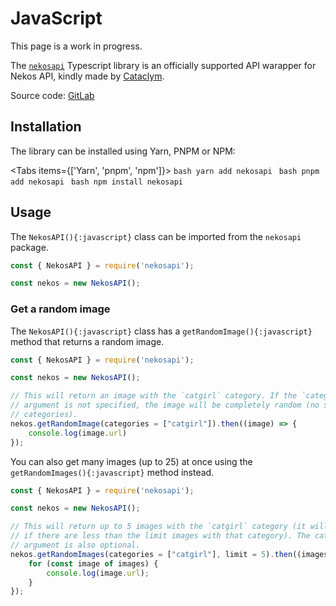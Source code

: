 
# JavaScript

<Callout type="info">
    This page is a work in progress.
</Callout>

The [`nekosapi`](https://www.npmjs.com/package/nekosapi) Typescript library is an officially supported API warapper for Nekos API, kindly made by [Cataclym](https://gitlab.com/cataclym).

Source code: [GitLab](https://gitlab.com/cataclym/nekosapi)

## Installation

The library can be installed using Yarn, PNPM or NPM:

<Tabs items={['Yarn', 'pnpm', 'npm']}>
    <Tab>
        ```bash
        yarn add nekosapi
        ```
    </Tab>
    <Tab>
        ```bash
        pnpm add nekosapi
        ```
    </Tab>
    <Tab>
        ```bash
        npm install nekosapi
        ```
    </Tab>
</Tabs>

## Usage

The `NekosAPI(){:javascript}` class can be imported from the `nekosapi` package.

```javascript showLineNumbers
const { NekosAPI } = require('nekosapi');

const nekos = new NekosAPI();
```

### Get a random image

The `NekosAPI(){:javascript}` class has a `getRandomImage(){:javascript}` method that returns a random image.

```js showLineNumbers
const { NekosAPI } = require('nekosapi');

const nekos = new NekosAPI();

// This will return an image with the `catgirl` category. If the `categories`
// argument is not specified, the image will be completely random (no specific
// categories).
nekos.getRandomImage(categories = ["catgirl"]).then((image) => {
    console.log(image.url)
});
```

You can also get many images (up to 25) at once using the `getRandomImages(){:javascript}` method instead.

```js showLineNumbers
const { NekosAPI } = require('nekosapi');

const nekos = new NekosAPI();

// This will return up to 5 images with the `catgirl` category (it will be less
// if there are less than the limit images with that category). The categories
// argument is also optional.
nekos.getRandomImages(categories = ["catgirl"], limit = 5).then((images) => {
    for (const image of images) {
        console.log(image.url);
    }
});
```
